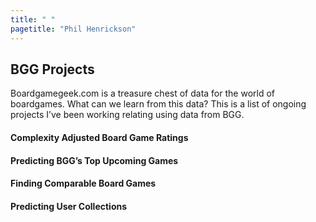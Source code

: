 ```yaml
---
title: " "
pagetitle: "Phil Henrickson"
---
```


<link rel="stylesheet" href="styles.css" type="text/css">
<link rel="stylesheet" href="academicicons/css/academicons.min.css"/>

## BGG Projects

Boardgamegeek.com is a treasure chest of data for the world of boardgames. What can we learn from this data? This is a list of ongoing projects I've been working relating using data from BGG.

#### Complexity Adjusted Board Game Ratings

#### Predicting BGG's Top Upcoming Games

#### Finding Comparable Board Games

#### Predicting User Collections
